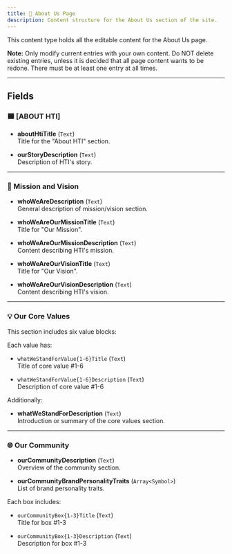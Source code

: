 ```yaml
---
title: 🏢 About Us Page
description: Content structure for the About Us section of the site.
---
```


This content type holds all the editable content for the About Us page.  

**Note:** Only modify current entries with your own content. Do NOT delete existing entries, unless it is decided that all page content wants to be redone. There must be at least one entry at all times.

---

## Fields

### 🟦 [ABOUT HTI]

- **aboutHtiTitle** (`Text`)  
  Title for the "About HTI" section.

- **ourStoryDescription** (`Text`)  
  Description of HTI's story.

---

### 🎯 Mission and Vision

- **whoWeAreDescription** (`Text`)  
  General description of mission/vision section.

- **whoWeAreOurMissionTitle** (`Text`)  
  Title for "Our Mission".

- **whoWeAreOurMissionDescription** (`Text`)  
  Content describing HTI's mission.

- **whoWeAreOurVisionTitle** (`Text`)  
  Title for "Our Vision".

- **whoWeAreOurVisionDescription** (`Text`)  
  Content describing HTI's vision.

---

### 💡 Our Core Values

This section includes six value blocks:

Each value has:

- `whatWeStandForValue{1-6}Title` (`Text`)  
  Title of core value #1-6

- `whatWeStandForValue{1-6}Description` (`Text`)  
  Description of core value #1-6

Additionally:

- **whatWeStandForDescription** (`Text`)  
  Introduction or summary of the core values section.

---

### 🌐 Our Community

- **ourCommunityDescription** (`Text`)  
  Overview of the community section.

- **ourCommunityBrandPersonalityTraits** (`Array<Symbol>`)  
  List of brand personality traits.

Each box includes:

- `ourCommunityBox{1-3}Title` (`Text`)  
  Title for box #1-3

- `ourCommunityBox{1-3}Description` (`Text`)  
  Description for box #1-3
